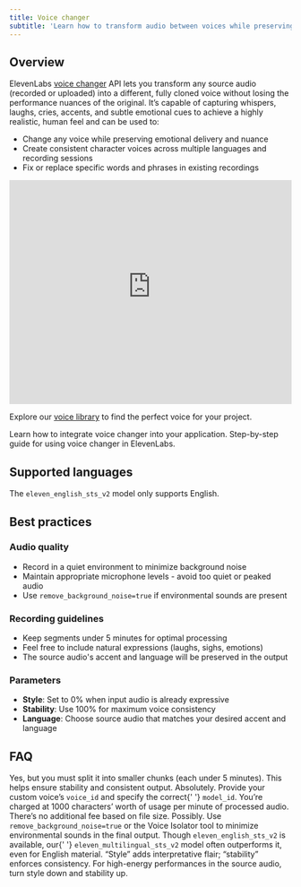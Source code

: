 ```yaml
---
title: Voice changer
subtitle: 'Learn how to transform audio between voices while preserving emotion and delivery.'
---
```


## Overview

ElevenLabs [voice changer](/docs/api-reference/speech-to-speech/convert) API lets you transform any source audio (recorded or uploaded) into a different, fully cloned voice without losing the performance nuances of the original. It’s capable of capturing whispers, laughs, cries, accents, and subtle emotional cues to achieve a highly realistic, human feel and can be used to:

- Change any voice while preserving emotional delivery and nuance
- Create consistent character voices across multiple languages and recording sessions
- Fix or replace specific words and phrases in existing recordings

<CardGroup cols={1}>
  <iframe
    src="https://eleven-public-cdn.elevenlabs.io/payloadcms/z2o584jt3pn-speech-to-speech-promo.mp4"
    width="100%"
    height="400"
    frameBorder="0"
    allow="fullscreen; picture-in-picture"
    allowFullScreen
    style={{
      borderRadius: '12px',
    }}
  >
    Your browser does not support the video tag.
  </iframe>
</CardGroup>

Explore our [voice library](https://elevenlabs.io/community) to find the perfect voice for your project.

<CardGroup cols={2}>
  <Card title="Developer quickstart" icon="duotone book-sparkles" href="/docs/quickstart">
    Learn how to integrate voice changer into your application.
  </Card>
  <Card
    title="Product guide"
    icon="duotone book-user"
    href="/docs/product-guides/playground/voice-changer"
  >
    Step-by-step guide for using voice changer in ElevenLabs.
  </Card>
</CardGroup>

## Supported languages

<Markdown src="/snippets/v2-model-languages.mdx" />

The `eleven_english_sts_v2` model only supports English.

## Best practices

### Audio quality

- Record in a quiet environment to minimize background noise
- Maintain appropriate microphone levels - avoid too quiet or peaked audio
- Use `remove_background_noise=true` if environmental sounds are present

### Recording guidelines

- Keep segments under 5 minutes for optimal processing
- Feel free to include natural expressions (laughs, sighs, emotions)
- The source audio's accent and language will be preserved in the output

### Parameters

- **Style**: Set to 0% when input audio is already expressive
- **Stability**: Use 100% for maximum voice consistency
- **Language**: Choose source audio that matches your desired accent and language

## FAQ

<AccordionGroup>

<Accordion title="Can I convert more than 5 minutes of audio?">
  Yes, but you must split it into smaller chunks (each under 5 minutes). This helps ensure stability
  and consistent output.
</Accordion>

<Accordion title="Can I use my own custom/cloned voice for output?">
  Absolutely. Provide your custom voice’s <code>voice_id</code> and specify the correct{' '}
  <code>model_id</code>.
</Accordion>

<Accordion title="How is billing handled?">
  You’re charged at 1000 characters’ worth of usage per minute of processed audio. There’s no
  additional fee based on file size.
</Accordion>

<Accordion title="Does the model reproduce background noise?">
  Possibly. Use <code>remove_background_noise=true</code> or the Voice Isolator tool to minimize
  environmental sounds in the final output.
</Accordion>

<Accordion title="Which model is best for English audio?">
  Though <code>eleven_english_sts_v2</code> is available, our{' '}
  <code>eleven_multilingual_sts_v2</code> model often outperforms it, even for English material.
</Accordion>

<Accordion title="How does style & stability work?">
  “Style” adds interpretative flair; “stability” enforces consistency. For high-energy performances
  in the source audio, turn style down and stability up.
</Accordion>

</AccordionGroup>

